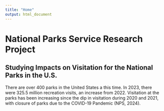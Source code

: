 ```yaml
---
title: "Home"
output: html_document
---
```


# **National Parks Service Research Project**

## **Studying Impacts on Visitation for the National Parks in the U.S.**

There are over 400 parks in the United States a this time. In 2023, there were 325.5 million recreation visits, an increase from 2022. Visitation at the parks has been increasing since the dip in visitation during 2020 and 2021, with closure of parks due to the COVID-19 Pandemic (NPS, 2024).

## 
